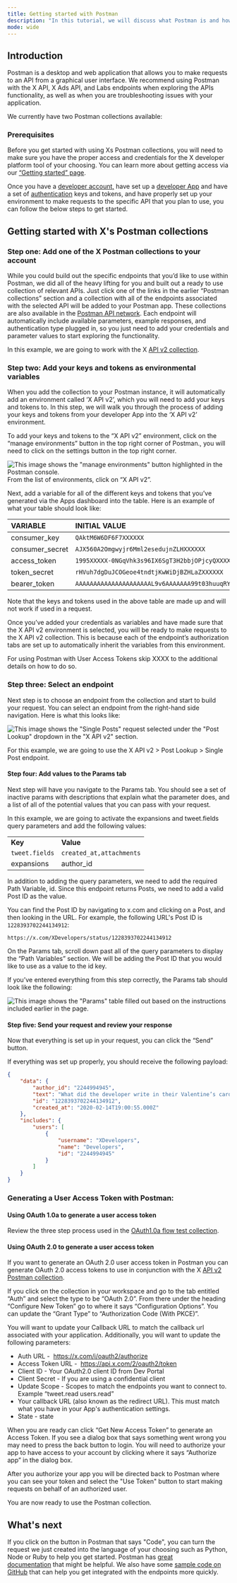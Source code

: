```yaml
---
title: Getting started with Postman
description: "In this tutorial, we will discuss what Postman is and how to quickly get set up with it."
mode: wide
---
```


## Introduction

Postman is a desktop and web application that allows you to make requests to an API from a graphical user interface. We recommend using Postman with the X API, X Ads API, and Labs endpoints when exploring the APIs functionality, as well as when you are troubleshooting issues with your application. 

We currently have two Postman collections available:

<CardGroup cols={2}>
<Card title="X API v2 Collection" icon="code" iconType="solid" href="https://t.co/twitter-api-postman" horizontal/>
<Card title="X Ads API Collection" icon="code" iconType="solid" href="https://app.getpostman.com/run-collection/1d12b9fc623b8e149f87" horizontal/>
</CardGroup>

### Prerequisites

Before you get started with using Xs Postman collections, you will need to make sure you have the proper access and credentials for the X developer platform tool of your choosing. You can learn more about getting access via our [“Getting started” page](/resources/platform-overview). 

Once you have a [developer account,](https://developer.x.com/en/portal/petition/essential/basic-info) have set up a [developer App](/resources/fundamentals/developer-apps) and have a set of [authentication](/resources/fundamentals/authentication) keys and tokens, and have properly set up your environment to make requests to the specific API that you plan to use, you can follow the below steps to get started.
 

## Getting started with X's Postman collections

### Step one: Add one of the X Postman collections to your account

While you could build out the specific endpoints that you’d like to use within Postman, we did all of the heavy lifting for you and built out a ready to use collection of relevant APIs. Just click one of the links in the earlier “Postman collections” section and a collection with all of the endpoints associated with the selected API will be added to your Postman app. These collections are also available in the [Postman API network](https://explore.postman.com/). Each endpoint will automatically include available parameters, example responses, and authentication type plugged in, so you just need to add your credentials and parameter values to start exploring the functionality.

In this example, we are going to work with the X [API v2 collection](https://t.co/twitter-api-postman). 
 

### Step two: Add your keys and tokens as environmental variables

When you add the collection to your Postman instance, it will automatically add an environment called ‘X API v2’, which you will need to add your keys and tokens to. In this step, we will walk you through the process of adding your keys and tokens from your developer App into the ‘X API v2’ environment. 

To add your keys and tokens to the “X API v2” environment, click on the “manage environments” button in the top right corner of Postman., you will need to click on the settings button in the top right corner. 
 
<Frame>
  <img src="/images/using-postman-1.png.twimg.1920.png" alt='This image shows the "manage environments" button highlighted in the Postman console.'/>
</Frame>
From the list of environments, click on “X API v2”. 

Next, add a variable for all of the different keys and tokens that you’ve generated via the Apps dashboard into the table. Here is an example of what your table should look like:

| VARIABLE | INITIAL VALUE | CURRENT VALUE |
| :--- | :--- | :--- |
| consumer\_key | `QAktM6W6DF6F7XXXXXX` | `QAktM6W6DF6F7XXXXXX` |
| consumer\_secret | `AJX560A2Omgwyjr6Mml2esedujnZLHXXXXXX` | `AJX560A2Omgwyjr6Mml2esedujnZLHXXXXXX` |
| access\_token | `1995XXXXX-0NGqVhk3s96IX6SgT3H2bbjOPjcyQXXXXXXX` | `1995XXXXX-0NGqVhk3s96IX6SgT3H2bbjOPjcyQXXXXXXX` |
| token\_secret | `rHVuh7dgDuJCOGeoe4tndtjKwWiDjBZHLaZXXXXXX` | `rHVuh7dgDuJCOGeoe4tndtjKwWiDjBZHLaZXXXXXX` |
| bearer\_token | `AAAAAAAAAAAAAAAAAAAAAL9v6AAAAAAA99t03huuqRYg0mpYAAFRbPR3XXXXXXX` | `AAAAAAAAAAAAAAAAAAAAAL9v6AAAAAAA99t03huuqRYg0mpYAAFRbPR3XXXXXXX` |

Note that the keys and tokens used in the above table are made up and will not work if used in a request. 

Once you’ve added your credentials as variables and have made sure that the X API v2 environment is selected, you will be ready to make requests to the X API v2 collection. This is because each of the endpoint’s authorization tabs are set up to automatically inherit the variables from this environment. 

For using Postman with User Access Tokens skip XXXX to the additional details on how to do so.


### Step three: Select an endpoint 

Next step is to choose an endpoint from the collection and start to build your request. You can select an endpoint from the right-hand side navigation. Here is what this looks like:

<Frame>
  <img src="/images/using-postman-2.png.twimg.1920.png" alt='This image shows the "Single Posts" request selected under the "Post Lookup" dropdown in the "X API v2" section.'/>
</Frame>

For this example, we are going to use the X API v2 > Post Lookup > Single Post endpoint. 


#### Step four: Add values to the Params tab

Next step will have you navigate to the Params tab. You should see a set of inactive params with descriptions that explain what the parameter does, and a list of all of the potential values that you can pass with your request. 

In this example, we are going to activate the expansions and tweet.fields query parameters and add the following values:

|     |     |
| :--- | :--- |
| **Key** | **Value** |
| `tweet.fields` | `created_at,attachments` |
| expansions | author\_id |

In addition to adding the query parameters, we need to add the required Path Variable, id. Since this endpoint returns Posts, we need to add a valid Post ID as the value.

You can find the Post ID by navigating to x.com and clicking on a Post, and then looking in the URL. For example, the following URL's Post ID is `1228393702244134912`:

`https://x.com/XDevelopers/status/1228393702244134912`

On the Params tab, scroll down past all of the query parameters to display the “Path Variables” section. We will be adding the Post ID that you would like to use as a value to the id key.

If you’ve entered everything from this step correctly, the Params tab should look like the following:

<Frame>
  <img src="/images/using-postman-3.png.twimg.1920.png" alt='This image shows the "Params" table filled out based on the instructions included earlier in the page.'/>
</Frame>

#### Step five: Send your request and review your response

Now that everything is set up in your request, you can click the “Send” button. 

If everything was set up properly, you should receive the following payload:

```json
{
    "data": {
        "author_id": "2244994945",
        "text": "What did the developer write in their Valentine’s card?\n  \nwhile(true) {\n    I = Love(You);  \n}",
        "id": "1228393702244134912",
        "created_at": "2020-02-14T19:00:55.000Z"
    },
    "includes": {
        "users": [
            {
                "username": "XDevelopers",
                "name": "Developers",
                "id": "2244994945"
            }
        ]
    }
}
```

### Generating a User Access Token with Postman:

#### Using OAuth 1.0a to generate a user access token

Review the three step process used in the [OAuth1.0a flow test collection](https://www.postman.com/twitter/workspace/twitter-s-public-workspace/collection/9956214-784efcda-ed4c-4491-a4c0-a26470a67400?ctx=documentation).

#### Using OAuth 2.0 to generate a user access token

If you want to generate an OAuth 2.0 user access token in Postman you can generate OAuth 2.0 access tokens to use in conjunction with the X [API v2 Postman collection](https://www.postman.com/twitter/workspace/twitter-s-public-workspace/collection/9956214-784efcda-ed4c-4491-a4c0-a26470a67400?ctx=documentation). 

If you click on the collection in your workspace and go to the tab entitled “Auth” and select the type to be “OAuth 2.0”. From there under the heading “Configure New Token” go to where it says “Configuration Options”. You can update the “Grant Type” to “Authorization Code (With PKCE)”.

You will want to update your Callback URL to match the callback url associated with your application. Additionally, you will want to update the following parameters:

*   Auth URL -  https://x.com/i/oauth2/authorize
*   Access Token URL -  https://api.x.com/2/oauth2/token
*   Client ID - Your OAuth2.0 client ID from Dev Portal
*   Client Secret - If you are using a confidential client
*   Update Scope - Scopes to match the endpoints you want to connect to. Example “tweet.read users.read” 
*   Your callback URL (also known as the redirect URL). This must match what you have in your App's authentication settings.
*   State - state

When you are ready can click “Get New Access Token” to generate an Access Token. If you see a dialog box that says something went wrong you may need to press the back button to login. You will need to authorize your app to have access to your account by clicking where it says “Authorize app” in the dialog box.

After you authorize your app you will be directed back to Postman where you can see your token and select the "Use Token" button to start making requests on behalf of an authorized user.

You are now ready to use the Postman collection.

## What's next

If you click on the button in Postman that says "Code", you can turn the request we just created into the language of your choosing such as Python, Node or Ruby to help you get started. Postman has [great documentation](https://learning.getpostman.com/) that might be helpful. We also have some [sample code on GitHub](https://github.com/xdevplatform) that can help you get integrated with the endpoints more quickly.
